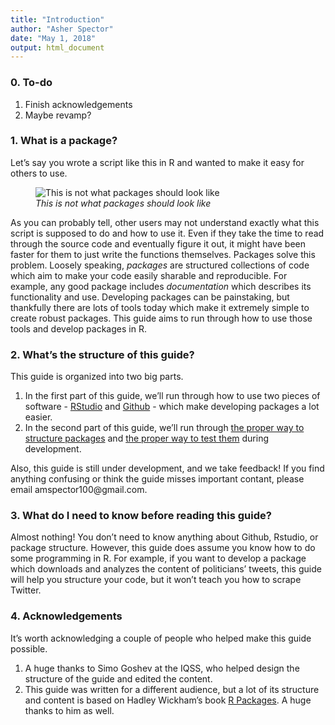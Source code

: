 ```yaml
---
title: "Introduction"
author: "Asher Spector"
date: "May 1, 2018"
output: html_document
---
```


### 0. To-do

1. Finish acknowledgements
2. Maybe revamp?

### 1. What is a package?

Let's say you wrote a script like this in R and wanted to make it easy for others to use.

![*This is not what packages should look like*](Images/badexample.PNG)

As you can probably tell, other users may not understand exactly what this script is supposed to do and how to use it. Even if they take the time to read through the source code and eventually figure it out, it might have been faster for them to just write the functions themselves. Packages solve this problem. Loosely speaking, *packages* are structured collections of code which aim to make your code easily sharable and reproducible. For example, any good package includes *documentation* which describes its functionality and use. Developing packages can be painstaking, but thankfully there are lots of tools today which make it extremely simple to create robust packages. This guide aims to run through how to use those tools and develop packages in R.

### 2. What's the structure of this guide?

This guide is organized into two big parts. 

1. In the first part of this guide, we'll run through how to use two pieces of software - [RStudio](./rstudioguide.Rmd) and [Github](./githubguide.Rmd) - which make developing packages a lot easier. 
2. In the second part of this guide, we'll run through [the proper way to structure packages](./packagedev.Rmd) and [the proper way to test them](./testingguide.Rmd) during development. 

Also, this guide is still under development, and we take feedback! If you find anything confusing or think the guide misses important contant, please email amspector100@gmail.com.

### 3. What do I need to know before reading this guide?

Almost nothing! You don't need to know anything about Github, Rstudio, or package structure. However, this guide does assume you know how to do some programming in R. For example, if you want to develop a package which downloads and analyzes the content of politicians' tweets, this guide will help you structure your code, but it won't teach you how to scrape Twitter. 

### 4. Acknowledgements

It's worth acknowledging a couple of people who helped make this guide possible.

1. A huge thanks to Simo Goshev at the IQSS, who helped design the structure of the guide and edited the content. 
2. This guide was written for a different audience, but a lot of its structure and content is based on Hadley Wickham's book [R Packages](http://r-pkgs.had.co.nz/). A huge thanks to him as well.






